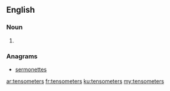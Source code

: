 ==English==

===Noun===
{{head|en|noun plural form}}

# {{plural of|tensometer|lang=en}}

===Anagrams===
* [[sermonettes#English|sermonettes]]

[[ar:tensometers]]
[[fr:tensometers]]
[[ku:tensometers]]
[[my:tensometers]]
